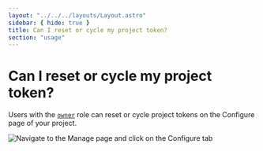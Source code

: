 ```yaml
---
layout: "../../../layouts/Layout.astro"
sidebar: { hide: true }
title: Can I reset or cycle my project token?
section: "usage"
---
```


# Can I reset or cycle my project token?

Users with the [`owner`](/docs/collaborators#roles) role can reset or cycle project tokens on the Configure page of your project.

![Navigate to the Manage page and click on the Configure tab](../../../images/reset-project-token.png)
